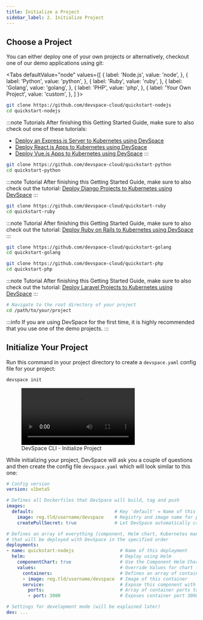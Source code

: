 ```yaml
---
title: Initialize a Project
sidebar_label: 2. Initialize Project
---
```



## Choose a Project
You can either deploy one of your own projects or alternatively, checkout one of our demo applications using git:

<Tabs
  defaultValue="node"
  values={[
    { label: 'Node.js', value: 'node', },
    { label: 'Python', value: 'python', },
    { label: 'Ruby', value: 'ruby', },
    { label: 'Golang', value: 'golang', },
    { label: 'PHP', value: 'php', },
    { label: 'Your Own Project', value: 'custom', },
  ]
}>
<TabItem value="node">

```bash
git clone https://github.com/devspace-cloud/quickstart-nodejs
cd quickstart-nodejs
```

:::note Tutorials
After finishing this Getting Started Guide, make sure to also check out one of these tutorials:
- [Deploy an Express.js Server to Kubernetes using DevSpace](https://devspace.cloud/blog/2019/10/15/deploy-express.js-server-to-kubernetes)
- [Deploy React.js Apps to Kubernetes using DevSpace](https://devspace.cloud/blog/2019/03/07/deploy-react-js-to-kubernetes)
- [Deploy Vue.js Apps to Kubernetes using DevSpace](https://devspace.cloud/blog/2019/09/30/deploy-vue-js-to-kubernetes)
:::

</TabItem>
<TabItem value="python">

```bash
git clone https://github.com/devspace-cloud/quickstart-python
cd quickstart-python
```

:::note Tutorial
After finishing this Getting Started Guide, make sure to also check out the tutorial: [Deploy Django Projects to Kubernetes using DevSpace](https://devspace.cloud/blog/2019/10/18/deploy-django-to-kubernetes)
:::

</TabItem>
<TabItem value="ruby">

```bash
git clone https://github.com/devspace-cloud/quickstart-ruby
cd quickstart-ruby
```

:::note Tutorial
After finishing this Getting Started Guide, make sure to also check out the tutorial: [Deploy Ruby on Rails to Kubernetes using DevSpace](https://devspace.cloud/blog/2019/10/21/deploy-ruby-on-rails-to-kubernetes)
:::

</TabItem>
<TabItem value="golang">

```bash
git clone https://github.com/devspace-cloud/quickstart-golang
cd quickstart-golang
```

</TabItem>
<TabItem value="php">

```bash
git clone https://github.com/devspace-cloud/quickstart-php
cd quickstart-php
```

:::note Tutorial
After finishing this Getting Started Guide, make sure to also check out the tutorial: [Deploy Laravel Projects to Kubernetes using DevSpace](https://devspace.cloud/blog/2019/10/16/deploy-laravel-to-kubernetes)
:::

</TabItem>
<TabItem value="custom">

```bash
# Navigate to the root directory of your project
cd /path/to/your/project
```

:::info 
If you are using DevSpace for the first time, it is highly recommended that you use one of the demo projects.
:::

</TabItem>
</Tabs>


## Initialize Your Project
Run this command in your project directory to create a `devspace.yaml` config file for your project:
```bash
devspace init
```

<figure class="frame">
  <video controls loop autoplay="true">
    <source src="/cli/img/devspace-init.mp4" type="video/mp4" />
  </video>
  <figcaption>DevSpace CLI - Initialize Project</figcaption>
</figure>

While initializing your project, DevSpace will ask you a couple of questions and then create the config file `devspace.yaml` which will look similar to this one:

```yaml
# Config version
version: v1beta5

# Defines all Dockerfiles that DevSpace will build, tag and push
images:
  default:                              # Key 'default' = Name of this image
    image: reg.tld/username/devspace    # Registry and image name for pushing the image
    createPullSecret: true              # Let DevSpace automatically create pull secrets in your Kubernetes namespace

# Defines an array of everything (component, Helm chart, Kubernetes maninfests) 
# that will be deployed with DevSpace in the specified order
deployments:
- name: quickstart-nodejs                 # Name of this deployment
  helm:                                   # Deploy using Helm
    componentChart: true                  # Use the Component Helm Chart
    values:                               # Override Values for chart (can also be set using valuesFiles option)
      containers:                         # Defines an array of containers that run in the same pods started by this component
      - image: reg.tld/username/devspace  # Image of this container
      service:                            # Expose this component with a Kubernetes service
        ports:                            # Array of container ports to expose through the service
        - port: 3000                      # Exposes container port 3000 on service port 3000

# Settings for development mode (will be explained later)
dev: ...
```
